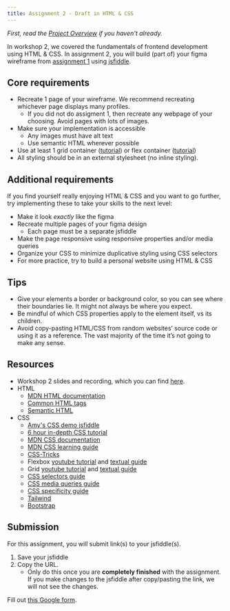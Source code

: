 ```yaml
---
title: Assignment 2 - Draft in HTML & CSS
---
```


*First, read the [Project Overview](/content/assignments/project-overview) if you haven't already.*

In workshop 2, we covered the fundamentals of frontend development using HTML & CSS. In assignment 2, you will build (part of) your figma wireframe from [assignment 1](/content/assignments/assignment-1) using [jsfiddle](https://jsfiddle.net/).

## Core requirements

- Recreate 1 page of your wireframe. We recommend recreating whichever page displays many profiles.
  - If you did not do assigment 1, then recreate any webpage of your choosing. Avoid pages with lots of images.
- Make sure your implementation is accessible
  - Any images must have alt text
  - Use semantic HTML wherever possible
- Use at least 1 grid container ([tutorial](https://youtu.be/EiNiSFIPIQE?si=m189-I9brPV21O78)) or flex container ([tutorial](https://youtu.be/phWxA89Dy94?si=EJboL5I3wP9lMXzI))
- All styling should be in an external stylesheet (no inline styling).


## Additional requirements

If you find yourself really enjoying HTML & CSS and you want to go further, try implementing these to take your skills to the next level:

- Make it look *exactly* like the figma
- Recreate multiple pages of your figma design
  - Each page must be a separate jsfiddle
- Make the page responsive using responsive properties and/or media queries
- Organize your CSS to minimize duplicative styling using CSS selectors
- For more practice, try to build a personal website using HTML & CSS

## Tips

- Give your elements a border or background color, so you can see where their boundaries lie. It might not always be where you expect.
- Be mindful of which CSS properties apply to the element itself, vs its children.
- Avoid copy-pasting HTML/CSS from random websites’ source code or using it as a reference. The vast majority of the time it’s not going to make any sense. 

## Resources

- Workshop 2 slides and recording, which you can find [here](/content/workshops/workshop-2).
- HTML
  - [MDN HTML documentation](https://developer.mozilla.org/en-US/docs/Web/HTML)
  - [Common HTML tags](https://www.geeksforgeeks.org/most-commonly-used-tags-in-html/)
  - [Semantic HTML](https://www.w3schools.com/html/html5_semantic_elements.asp)
- CSS
  - [Amy's CSS demo jsfiddle](https://jsfiddle.net/v8h3cypb/75/)
  - [6 hour in-depth CSS tutorial](https://youtu.be/G3e-cpL7ofc?si=--ADyaqwJGPysrwP)
  - [MDN CSS documentation](https://developer.mozilla.org/en-US/docs/Web/CSS)
  - [MDN CSS learning guide](https://developer.mozilla.org/en-US/docs/Learn/CSS)
  - [CSS-Tricks](https://css-tricks.com/)
  - Flexbox [youtube tutorial](https://youtu.be/phWxA89Dy94?si=EJboL5I3wP9lMXzI) and [textual guide](https://css-tricks.com/snippets/css/a-guide-to-flexbox/)
  - Grid [youtube tutorial](https://youtu.be/EiNiSFIPIQE?si=m189-I9brPV21O78) and [textual guide](https://css-tricks.com/snippets/css/complete-guide-grid/)
  - [CSS selectors guide](https://css-tricks.com/css-selectors/)
  - [CSS media queries guide](https://css-tricks.com/a-complete-guide-to-css-media-queries/)
  - [CSS specificity guide](https://web.dev/learn/css/specificity)
  - [Tailwind](https://tailwindcss.com/)
  - [Bootstrap](https://getbootstrap.com/)

## Submission

For this assignment, you will submit link(s) to your jsfiddle(s).
1. Save your jsfiddle
2. Copy the URL. 
    - Only do this once you are **completely finished** with the assignment. If you make changes to the jsfiddle after copy/pasting the link, we will not see the changes.

Fill out [this Google form](https://forms.gle/TvUcXz5AxSV7Fa6g8).